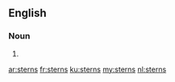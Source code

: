 ==English==

===Noun===
{{head|en|plural}}

# {{plural of|stern|lang=en}}

[[ar:sterns]]
[[fr:sterns]]
[[ku:sterns]]
[[my:sterns]]
[[nl:sterns]]